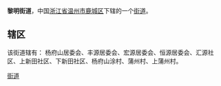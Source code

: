 '''黎明街道'''，中国[[浙江省|浙江省]][[温州市|温州市]][[鹿城区|鹿城区]]下辖的一个[[街道_(行政区划)|街道]]。
==辖区==
该街道辖有：	杨府山居委会、丰源居委会、宏源居委会、恒源居委会、汇源社区、上新田社区、下新田社区、杨府山涂村、蒲州村、上蒲州村。

{{浙江小作品}}
{{鹿城区行政区划}}
[[Category:鹿城区行政区划|街道]]